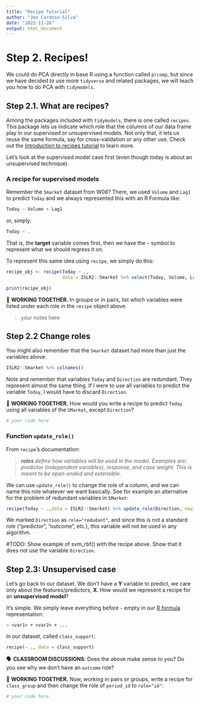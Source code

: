 ---
title: "Recipe Tutorial"
author: "Jon Cardoso-Silva"
date: "2022-11-26"
output: html_document
---



# Step 2. Recipes!

We could do PCA directly in base R using a function called `prcomp`, but since we have decided to use more `tidyverse` and related packages, we will teach you how to do PCA with `tidymodels`.

## Step 2.1. What are recipes?

Among the packages included with `tidymodels`, there is one called `recipes`. This package lets us indicate which role that the columns of our data frame play in our supervised or unsupervised models. Not only that, it lets us reuse the same formula, say for cross-validation or any other use. Check out the [Introduction to recipes tutorial](https://recipes.tidymodels.org/articles/recipes.html) to learn more.

Let's look at the supervised model case first (even though today is about an unsupervised technique).

### A recipe for supervised models

Remember the `Smarket` dataset from W08? There, we used `Volume` and `Lag1` to predict `Today` and we always represented this with an R Formula like:

```r
Today ~ Volume + Lag1
```

or, simply:

```r
Today ~ .
```

That is, the **target** variable comes first, then we have the `~` symbol to represent what we should regress it on. 

To represent this same idea using `recipe`, we simply do this:

```{r, message=FALSE}
recipe_obj <- recipe(Today ~ .,
                     data = ISLR2::Smarket %>% select(Today, Volume, Lag1))

print(recipe_obj)
```

🤝 **WORKING TOGETHER.** In groups or in pairs, list which variables were listed under each role in the `recipe` object above.

> your notes here

## Step 2.2 Change roles

You might also remember that the `Smarket` dataset had more than just the variables above:

```{r}
ISLR2::Smarket %>% colnames()
```

Note and remember that variables `Today` and `Direction` are redundant. They represent almost the same thing. If I were to use all variables to predict the variable `Today`, I would have to discard `Direction`.

🤝 **WORKING TOGETHER.** How would you write a recipe to predict `Today` using all variables of the `SMarket`, except `Direction`?

```{r}
# your code here
```

### Function `update_role()`

From `recipe`'s documentation:

> _**roles** define how variables will be used in the model. Examples are: predictor (independent variables), response, and case weight. This is meant to be open-ended and extensible._

We can use `update_role()` to change the role of a column, and we can name this role whatever we want basically. See for example an alternative for the problem of redundant variables in `SMarket`:

```{r}
recipe(Today ~ .,data = ISLR2::Smarket) %>% update_role(Direction, new_role='redundant')
```

We marked `Direction` as `role="redudant"`, and since this is not a standard role ("predictor", "outcome", etc.), this variable will not be used in any algorithm.

\#TODO: Show example of svm_rbf() with the recipe above. Show that it does not use the variable `Direction`.

## Step 2.3: Unsupervised case

Let's go back to our dataset. We don't have a $\mathbf{Y}$ variable to predict, we care only about the features/predictors, $\mathbf{X}$. How would we represent a recipe for an **unsupervised model**? 

It's simple. We simply leave everything before `~` empty in our [R formula](https://www.datacamp.com/tutorial/r-formula-tutorial) representation:

```
~ <var1> + <var2> + ...
```

In our dataset, called `class_support`:

```{r}
recipe(~ ., data = class_support)
```
🗣️ **CLASSROOM DISCUSSIONS**: Does the above make sense to you? Do you see why we don't have an `outcome` role?

🤝 **WORKING TOGETHER.** Now, working in pairs or groups, write a recipe for `class_group` and then change the role of `period_id` to `role="id"`:

```{r}
# your code here
```